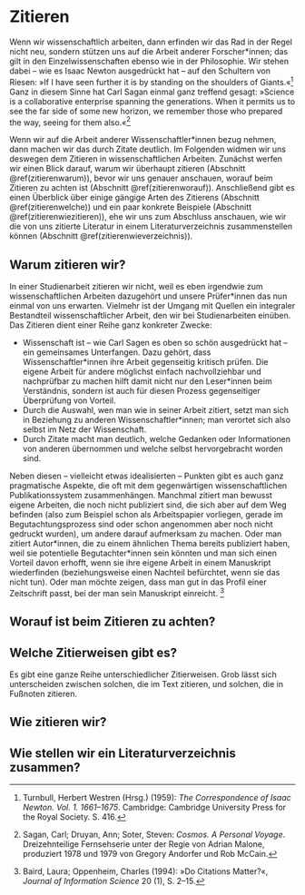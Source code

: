 # Zitieren {#zitieren}

Wenn wir wissenschaftlich arbeiten, dann erfinden wir das Rad in der Regel nicht neu, sondern stützen uns auf die Arbeit anderer Forscher\*innen; das gilt in den Einzelwissenschaften ebenso wie in der Philosophie. Wir stehen dabei -- wie es Isaac Newton ausgedrückt hat -- auf den Schultern von Riesen: »If I have seen further it is by standing on the shoulders of Giants.«^[Turnbull, Herbert Westren (Hrsg.) (1959): _The Correspondence of Isaac Newton. Vol. 1. 1661--1675_. Cambridge: Cambridge University Press for the Royal Society. S. 416.] Ganz in diesem Sinne hat Carl Sagan einmal ganz treffend gesagt: »Science is a collaborative enterprise spanning the generations. When it permits us to see the far side of some new horizon, we remember those who prepared the way, seeing for them also.«^[Sagan, Carl; Druyan, Ann; Soter, Steven: _Cosmos. A Personal Voyage_. Dreizehnteilige Fernsehserie unter der Regie von Adrian Malone, produziert 1978 und 1979 von Gregory Andorfer und Rob McCain.]

Wenn wir auf die Arbeit anderer Wissenschaftler\*innen bezug nehmen, dann machen wir das durch Zitate deutlich. Im Folgenden widmen wir uns deswegen dem Zitieren in wissenschaftlichen Arbeiten. Zunächst werfen wir einen Blick darauf, warum wir überhaupt zitieren (Abschnitt \@ref(zitierenwarum)), bevor wir uns genauer anschauen, worauf beim Zitieren zu achten ist (Abschnitt \@ref(zitierenworauf)). Anschließend gibt es einen Überblick über einige gängige Arten des Zitierens (Abschnitt \@ref(zitierenwelche)) und ein paar konkrete Beispiele (Abschnitt \@ref(zitierenwiezitieren)), ehe wir uns zum Abschluss anschauen, wie wir die von uns zitierte Literatur in einem Literaturverzeichnis zusammenstellen können (Abschnitt \@ref(zitierenwieverzeichnis)).

## Warum zitieren wir? {#zitierenwarum}

In einer Studienarbeit zitieren wir nicht, weil es eben irgendwie zum wissenschaftlichen Arbeiten dazugehört und unsere Prüfer\*innen das nun einmal von uns erwarten. Vielmehr ist der Umgang mit Quellen ein integraler Bestandteil wissenschaftlicher Arbeit, den wir bei Studienarbeiten einüben. Das Zitieren dient einer Reihe ganz konkreter Zwecke:

 - Wissenschaft ist --  wie Carl Sagen es oben so schön ausgedrückt hat -- ein gemeinsames Unterfangen. Dazu gehört, dass Wissenschaftler\*innen ihre Arbeit gegenseitig kritisch prüfen. Die eigene Arbeit für andere möglichst einfach nachvollziehbar und nachprüfbar zu machen hilft damit nicht nur den Leser\*innen beim Verständnis, sondern ist auch für diesen Prozess gegenseitiger Überprüfung von Vorteil.
 - Durch die Auswahl, wen man wie in seiner Arbeit zitiert, setzt man sich in Beziehung zu anderen Wissenschaftler\*innen; man verortet sich also selbst im Netz der Wissenschaft.
 - Durch Zitate macht man deutlich, welche Gedanken oder Informationen von anderen übernommen und welche selbst hervorgebracht worden sind.

Neben diesen -- vielleicht etwas idealisierten -- Punkten gibt es auch ganz pragmatische Aspekte, die oft mit dem gegenwärtigen wissenschaftlichen Publikationssystem zusammenhängen. Manchmal zitiert man bewusst eigene Arbeiten, die noch nicht publiziert sind, die sich aber auf dem Weg befinden (also zum Beispiel schon als Arbeitspapier vorliegen, gerade im Begutachtungsprozess sind oder schon angenommen aber noch nicht gedruckt wurden), um andere darauf aufmerksam zu machen. Oder man zitiert Autor\*innen, die zu einem ähnlichen Thema bereits publiziert haben, weil sie potentielle Begutachter\*innen sein könnten und man sich einen Vorteil davon erhofft, wenn sie ihre eigene Arbeit in einem Manuskript wiederfinden (beziehungsweise einen Nachteil befürchtet, wenn sie das nicht tun). Oder man möchte zeigen, dass man gut in das Profil einer Zeitschrift passt, bei der man sein Manuskript einreicht.
^[Baird, Laura; Oppenheim, Charles (1994): »Do Citations Matter?«, _Journal of Information Science_ 20 (1), S. 2--15.]

## Worauf ist beim Zitieren zu achten? {#zitierenworauf}

## Welche Zitierweisen gibt es? {#zitierenwelche}

Es gibt eine ganze Reihe unterschiedlicher Zitierweisen. Grob lässt sich unterscheiden zwischen solchen, die im Text zitieren, und solchen, die in Fußnoten zitieren.

## Wie zitieren wir? {#zitierenwiezitieren}

## Wie stellen wir ein Literaturverzeichnis zusammen? {#zitierenwieverzeichnis}

